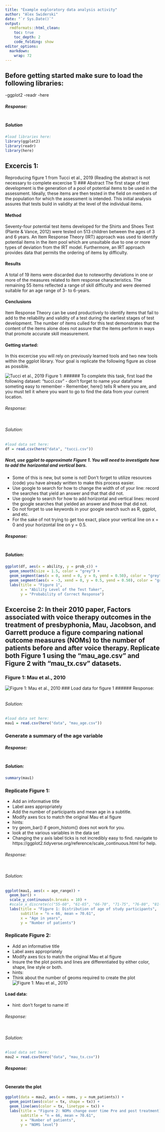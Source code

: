 ```yaml
---
title: "Example exploratory data analysis activity"
author: "Alex Swiderski"
date: "`r Sys.Date()`"
output:
  rmdformats::html_clean:
    toc: true
    toc_depth: 2
    code_folding: show
editor_options: 
  markdown: 
    wrap: 72
---
```


## Before getting started make sure to load the following libraries:
  -ggplot2
  -readr
  -here

##### Response:
```r

```


##### Solution
```r
#load libraries here:
library(ggplot2)
library(readr)
library(here)
```
## Excercis 1:


Reproducing figure 1 from Tucci et al., 2019
(Reading the abstract is not necessary to complete excercise 1)
### Abstract
The first stage of test development is the generation of a pool of potential items to be used in the assessment. Ideally, these items are then tested in the field on members of the population for which the assessment is intended. This initial analysis assures that tests build in validity at the level of the individual items.

#### Method
Seventy-four potential test items developed for the Shirts and Shoes Test (Plante & Vance, 2012) were tested on 513 children between the ages of 3 and 6 years. An Item Response Theory (IRT) approach was used to identify potential items in the item pool which are unsuitable due to one or more types of deviation from the IRT model. Furthermore, an IRT approach provides data that permits the ordering of items by difficulty.

#### Results
A total of 19 items were discarded due to noteworthy deviations in one or more of the measures related to item response characteristics. The remaining 55 items reflected a range of skill difficulty and were deemed suitable for an age range of 3- to 6-years.

#### Conclusions
Item Response Theory can be used productively to identify items that fail to add to the reliability and validity of a test during the earliest stages of test development. The number of items culled for this test demonstrates that the content of the items alone does not assure that the items perform in ways that promote accurate skill measurement.

#### Getting started:
In this excercise you will rely on previously learned tools and two new tools within the ggplot library.  Your goal is replicate the following figure as close as possible. 


![Tucci et al., 2019 Figure 1:](tucciIRT.jpeg)
###### To complete this task, first load the following dataset: "tucci.csv"
  - don't forget to name your dataframe someting easy to remember
  - Remember, here() tells R where you are, and you must tell it where you want to go to find the data from your current location.

###### Response:
```r

```

###### Solution:
```r
#load data set here:
df = read.csv(here("data", "tucci.csv"))
```

##### Next, use ggplot to approximate Figure 1. You will need to investigate how to add the horizontal and vertical bars. 
  - Some of this is new, but some is not! Don't forget to utilize resources (code) you have already written to make this process easier. 
  - Use google to search for how to change the width of of your line: record the searches that yield an answer and that that did not. 
  - Use google to search for how to add horizontal and vertical lines: record the google searches that yielded an answer and those that did not.  
  - Do not forget to use keywords in your google search such as R, ggplot, and etc. 
  - For the sake of not trying to get too exact, place your vertical line on x = 0 and your horizontal line on y = 0.5.

##### Response:
```r

```
##### Solution:
```r
ggplot(df, aes(x = ability, y = prob_c)) +
  geom_smooth(size = 1.5, color = "grey") +
  geom_segment(aes(x = 0, xend = 0, y = 0, yend = 0.50), color = "grey", linetype = "dashed") + 
  geom_segment(aes(x = -3, xend = 0, y = 0.5, yend = 0.50), color = "grey", linetype = "dashed") +
  labs(title = "Figure 1",
       x = "Ability Level of the Test Taker",
       y = "Probability of Correct Response")
```

## Excercise 2: In their 2010 paper, Factors associated with voice therapy outcomes in the treatment of presbyphonia, Mau, Jacobson, and Garrett produce a figure comparing national outcome measures (NOMs) to the number of patients before and after voice therapy. Replicate both Figure 1 using the "mau_age.csv" and Figure 2 with "mau_tx.csv" datasets.

### Figure 1: Mau et al., 2010
![Figure 1: Mau et al., 2010](MauFig1.jpg)
### Load data for figure 1
###### Response:
```r

```

###### Solution:
```r
#load data set here:
mau1 = read.csv(here("data", "mau_age.csv"))
```


### Generate a summary of the age variable

##### Response:
```r

```

##### Solution:
```r
summary(mau1)
```

### Replicate Figure 1:
 - Add an informative title
 - Label axes appropriately
 - Add the number of participants and mean age in a subtitle.
 - Modify axes tics to match the original Mau et al figure
 - hints:
  - try geom_bar() if geom_histom() does not work for you.
  - look at the various variables in the data set
  - Changing the y axis label ticks is not incredibly easy to find. navigate to https://ggplot2.tidyverse.org/reference/scale_continuous.html for help.

###### Response:
```r

```
###### Solution: 
```r
ggplot(mau1, aes(x = age_range)) +
  geom_bar() +
  scale_y_continuous(n.breaks = 10) +
  #scale_x_discrete(c("55-60", "61-65", "66-70", "71-75", "76-80", "81-85", "86-91")) +
  labs(title = "Figure 1: Distribution of age of study participants",
       subtitle = "n = 66, mean = 70.61",
       x = "Age in years",
       y = "Number of patients")
```

### Replicate Figure 2: 
 - Add an informative title
 - Label axes appropriately
 - Modify axes tics to match the original Mau et al figure
 - Insure the the plot points and lines are differentiated by either color, shape, line style or both.
 - hints:
  - Think about the number of geoms required to create the plot
![Figure 1: Mau et al., 2010](MauFig2.jpg)

#### Load data:
- hint: don't forget to name it!

###### Response:
```r

```

###### Solution:
```r
#load data set here:
mau2 = read.csv(here("data", "mau_tx.csv"))
```

##### Response:
```r

```

#### Generate the plot
```r
ggplot(data = mau2, aes(x = noms, y = num_patients)) +
  geom_point(aes(color = tx, shape = tx)) +
  geom_line(aes(color = tx, linetype = tx)) + 
  labs(title = "Figure 2: NOMs change over time Pre and post treatment)",
       subtitle = "n = 66, mean = 70.61",
       x = "Number of patients",
       y = "NOMS level")
```
